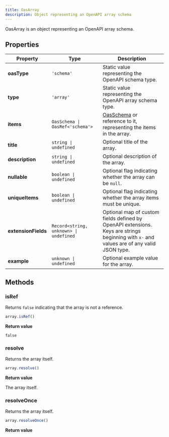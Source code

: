 ```yaml
---
title: OasArray
description: Object representing an OpenAPI array schema
---
```


OasArray is an object representing an OpenAPI array schema.

## Properties

| Property        | Type                | Description  |
| --------------- |-------------------- | ------------ |
| **oasType**     | `'schema'`            | Static value representing the OpenAPI schema type. |
| **type**        | `'array'`            | Static value representing the OpenAPI array schema type. |
| **items**       | `OasSchema \| OasRef<'schema'>` | [OasSchema](/open-api/oas-schema) or reference to it, representing the items in the array. |
| **title**       | `string \| undefined` | Optional title of the array. |
| **description** | `string \| undefined` | Optional description of the array. |
| **nullable**    | `boolean \| undefined` | Optional flag indicating whether the array can be `null`. |
| **uniqueItems** | `boolean \| undefined` | Optional flag indicating whether the array items must be unique. |
| **extensionFields**  | `Record<string, unknown> \| undefined` | Optional map of custom fields defined by OpenAPI extensions. Keys are strings beginning with `x-` and values are of any valid JSON type. |
| **example**         | `unknown \| undefined` | Optional example value for the array. |

## Methods

### isRef

Returns `false` indicating that the array is not a reference.

```js
array.isRef()
```

**Return value**

`false`


### resolve

Returns the array itself.

```js
array.resolve()
```

**Return value**

The array itself.

### resolveOnce

Returns the array itself.

```js
array.resolveOnce()
```

**Return value**
